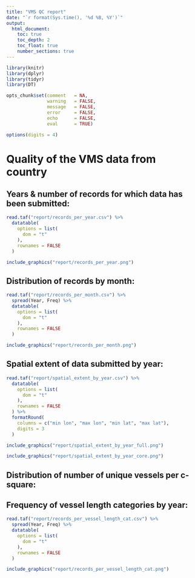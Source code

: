 ```yaml
---
title: "VMS QC report"
date: "`r format(Sys.time(), '%d %B, %Y')`"
output:
  html_document:
    toc: true
    toc_depth: 2
    toc_float: true
    number_sections: true
---
```


```r
library(knitr)
library(dplyr)
library(tidyr)
library(DT)

opts_chunk$set(comment   = NA,
               warning   = FALSE,
               message   = FALSE,
               error     = FALSE,
               echo      = FALSE,
               eval      = TRUE)

options(digits = 4)
```

<!------------------------------------------------------------------------------
Tables & Figures VMS
---------------------------------------------------------------------------- -->

# Quality of the VMS data from country

## Years & number of records for which data has been submitted:

```r
read.taf("report/records_per_year.csv") %>%
  datatable(
    options = list(
      dom = "t"
    ),
    rownames = FALSE
  )
```

```r
include_graphics("report/records_per_year.png")
```

## Distribution of records by month:

```r
read.taf("report/records_per_month.csv") %>%
  spread(Year, Freq) %>%
  datatable(
    options = list(
      dom = "t"
    ),
    rownames = FALSE
  )
```

```r
include_graphics("report/records_per_month.png")
```

## Spatial extent of data submitted by year:
```r
read.taf("report/spatial_extent_by_year.csv") %>%
  datatable(
    options = list(
      dom = "t"
    ),
    rownames = FALSE
  ) %>%
  formatRound(
    columns = c("min lon", "max lon", "min lat", "max lat"),
    digits = 3
  )
```

```r
include_graphics("report/spatial_extent_by_year_full.png")
```

```r
include_graphics("report/spatial_extent_by_year_core.png")
```

## Distribution of number of unique vessels per c-square:

## Frequency of vessel length categories by year:

```r
read.taf("report/records_per_vessel_length_cat.csv") %>%
  spread(Year, Freq) %>%
  datatable(
    options = list(
      dom = "t"
    ),
    rownames = FALSE
  )
```

```r
include_graphics("report/records_per_vessel_length_cat.png")
```
